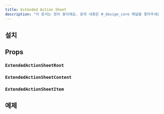 ```yaml
---
title: Extended Action Sheet
description: "이 문서는 정리 중이에요. 문의 내용은 #_design_core 채널을 찾아주세요."
---
```


<ComponentExample name="extended-action-sheet-preview" />

## 설치

<Installation name="extended-action-sheet" />

## Props

### `ExtendedActionSheetRoot`

<ReactTypeTable
  path="./registry/ui/extended-action-sheet.tsx"
  name="ExtendedActionSheetRootProps"
/>

### `ExtendedActionSheetContent`

<ReactTypeTable
  path="./registry/ui/extended-action-sheet.tsx"
  name="ExtendedActionSheetContentProps"
/>

### `ExtendedActionSheetItem`

<ReactTypeTable
  path="./registry/ui/extended-action-sheet.tsx"
  name="ExtendedActionSheetItemProps"
/>

## 예제
